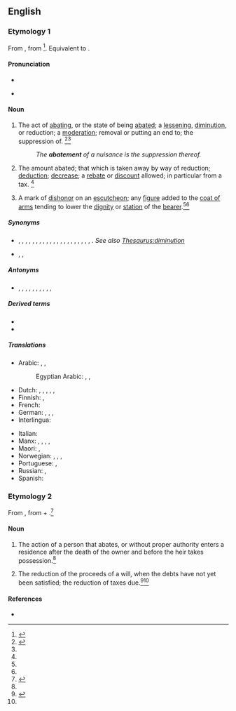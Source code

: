 {{wikisource1911Enc|Abatement}}
==English==
{{wikipedia}}

===Etymology 1===
From {{der|en|frm|abatement}}, from {{der|en|fro|abatre}}<ref name=CH>{{R:CDOE|page=2}}</ref>. Equivalent to {{suffix|en|abate|ment|t1=to beat down|t2=the result of}}.

====Pronunciation====
* {{audio|en|en-us-abatement.ogg|Audio (US)}}
* {{a|US|UK}} {{IPA|en|/əˈbeɪt.mənt/}}

====Noun====
{{en-noun|~}}

# The act of [[abating]], or the state of being [[abate]]d; a [[lessening]], [[diminution]], or reduction; a [[moderation]]; removal or putting an end to; the suppression of. {{defdate|First attested from 1340 to 1470.}}<ref name=SOED>{{R:SOED5|page=2}}</ref><ref name=CH/>
#: ''The '''abatement''' of a nuisance is the suppression thereof.''
# The amount abated; that which is taken away by way of reduction; [[deduction]]; [[decrease]]; a [[rebate]] or [[discount]] allowed; in particular from a tax. {{defdate|Late 15<sup>th</sup> century.}}<ref name=SOED/>
# {{lb|en|heraldry}} A mark of [[dishonor]] on an [[escutcheon]]; any [[figure]] added to the [[coat of arms]] tending to lower the [[dignity]] or [[station]] of the [[bearer]].<ref name =WI3/>{{defdate|Early 17<sup>th</sup> century.}}<ref name=SOED/>

=====Synonyms=====
* {{sense|lessening}} {{l|en|assuagement}}, {{l|en|declension}}, {{l|en|decline}}, {{l|en|decrease}}, {{l|en|deduction}}, {{l|en|depreciation}}, {{l|en|diminution}}, {{l|en|discount}}, {{l|en|drawback}}, {{l|en|ebb}}, {{l|en|evanishment}}, {{l|en|fading}}, {{l|en|lessening}}, {{l|en|lowering}}, {{l|en|mitigation}}, {{l|en|moderation}}, {{l|en|reduction}}, {{l|en|remission}}, {{l|en|settling}}, {{l|en|sinking}}, {{l|en|subsidence}}, {{l|en|waning}}. ''See also [[Thesaurus:diminution]]''
* {{sense|in tax}} {{l|en|allowance}}, {{l|en|rebate}}, {{l|en|remission}}

=====Antonyms=====
* {{sense|lessening}} {{l|en|accession}}, {{l|en|accretion}}, {{l|en|aggrandizement}}, {{l|en|augmentation}}, {{l|en|development}}, {{l|en|dilation}}, {{l|en|enlargement}}, {{l|en|growth}}, {{l|en|increase}}, {{l|en|increment}},

=====Derived terms=====
* {{l|en|defense in abatement}}
* {{l|en|plea in abatement}}

=====Translations=====
{{trans-top|the act of abating or the state of being abated}}
* Arabic: {{t|ar|تَقْلِيل|m}}, {{t|ar|إِنْقَاص|m}}, {{t|ar|إضْعَاف|m}}
*: Egyptian Arabic: {{t|arz|تقليل|m|tr=taʔlil|sc=Arab}}, {{t|arz|تنقيص|m|tr=tanʔīṣ|sc=Arab}}, {{t|arz|اضعاف|m|tr=eḍʕāff|sc=Arab}}
* Dutch: {{t+|nl|afname}}, {{t+|nl|afslag}}, {{t|nl|inkrimping}}, {{t+|nl|korting}}, {{t+|nl|vermindering}}, {{t|nl|verzachting}}
* Finnish: {{t+|fi|vähennys}}, {{t|fi|lievennys}}
* French: {{t+|fr|réduction|f}}
* German: {{t+|de|Abnahme|f}}, {{t+|de|Verminderung|f}}, {{t+|de|Verringerung|f}}, {{t+|de|Unterdrückung|f}}
* Interlingua: {{t|ia|diminution}}
{{trans-mid}}
* Italian: {{t+|it|riduzione}}
* Manx: {{t|gv|lhaggaghey|m|alt=lhaggagh(ey)}}, {{t|gv|meeinaghey|m}}, {{t|gv|sloateil|f}}, {{t|gv|tuittym|m}}, {{t|gv|traih|m}}
* Maori: {{t|mi|māwhetanga}}, {{t|mi|tāngangaotanga}} {{qualifier|of the sea}}
* Norwegian: {{t|no|minking}}, {{t+|no|reduksjon}}, {{t|no|det å avta}}, {{t|no|bekjempelse}}
* Portuguese: {{t+|pt|abatimento}}, {{t|pt|extenuação}}
* Russian: {{t+|ru|сниже́ние|n}}, {{t+|ru|уменьше́ние|n}}
* Spanish: {{t+|es|disminución|f}}
{{trans-bottom}}

===Etymology 2===
From {{inh|en|enm|-}}, from {{der|en|xno|abatre||to abate}} + {{m|fro|-ment}}.<ref name = WI3>{{R:MW3 1976}}</ref>

====Noun====
{{en-noun|~}}

# {{lb|en|legal}} The action of a person that abates, or without proper authority enters a residence after the death of the owner and before the heir takes possession.<ref name=WI3/>
# {{lb|en|legal}} The reduction of the proceeds of a will, when the debts have not yet been satisfied; the reduction of taxes due.<ref>{{R:RHCD|page=1}}</ref>{{defdate|First attested around 1150 to 1350.}}<ref name=SOED/>

====References====
<references/>
* {{R:Heraldry 1862}}